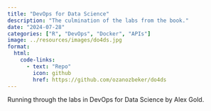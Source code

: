 ```yaml
---
title: "DevOps for Data Science"
description: "The culmination of the labs from the book."
date: "2024-07-28"
categories: ["R", "DevOps", "Docker", "APIs"]
image: ../resources/images/do4ds.jpg
format:
  html: 
    code-links:
      - text: "Repo"
        icon: github
        href: https://github.com/ozanozbeker/do4ds
---
```


Running through the labs in DevOps for Data Science by Alex Gold.